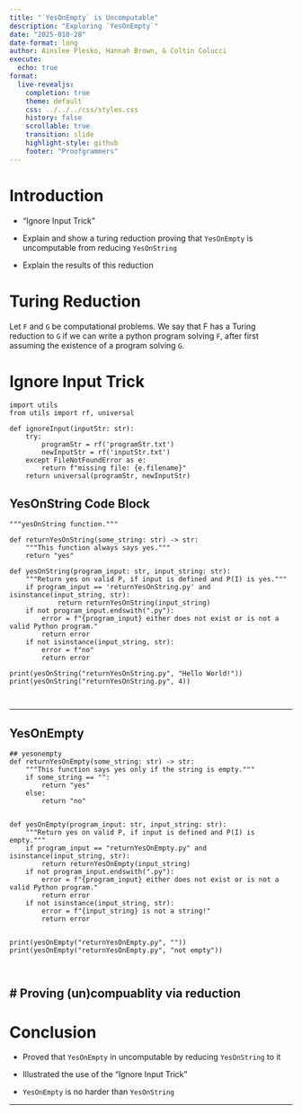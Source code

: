 ```yaml
---
title: "`YesOnEmpty` is Uncomputable"
description: "Exploring `YesOnEmpty`"
date: "2025-010-28"
date-format: long
author: Ainslee Plesko, Hannah Brown, & Coltin Colucci
execute:
  echo: true
format:
  live-revealjs:
    completion: true
    theme: default
    css: ../../../css/styles.css
    history: false
    scrollable: true
    transition: slide
    highlight-style: github
    footer: "Proofgrammers"
---
```


# Introduction

- "Ignore Input Trick"

- Explain and show a turing reduction proving that `YesOnEmpty` is uncomputable from reducing `YesOnString`

- Explain the results of this reduction


# Turing Reduction

Let `F` and `G` be computational problems. We say that F has a Turing reduction to `G` if we can write a python program solving `F`, after first assuming the existence of a program solving `G`.

# Ignore Input Trick
```pyodide
import utils
from utils import rf, universal

def ignoreInput(inputStr: str):
    try:
        programStr = rf('programStr.txt')
        newInputStr = rf('inputStr.txt')
    except FileNotFoundError as e:
        return f"missing file: {e.filename}"
    return universal(programStr, newInputStr)
```

## YesOnString Code Block

```pyodide
"""yesOnString function."""

def returnYesOnString(some_string: str) -> str:
    """This function always says yes."""
    return "yes"

def yesOnString(program_input: str, input_string: str):
    """Return yes on valid P, if input is defined and P(I) is yes."""
    if program_input == 'returnYesOnString.py' and isinstance(input_string, str):
            return returnYesOnString(input_string)
    if not program_input.endswith(".py"):
        error = f"{program_input} either does not exist or is not a valid Python program."
        return error
    if not isinstance(input_string, str):
        error = f"no"
        return error

print(yesOnString("returnYesOnString.py", "Hello World!"))
print(yesOnString("returnYesOnString.py", 4))



```
---

## YesOnEmpty

```pyodide
## yesonempty
def returnYesOnEmpty(some_string: str) -> str:
    """This function says yes only if the string is empty."""
    if some_string == "":
        return "yes"
    else:
        return "no"


def yesOnEmpty(program_input: str, input_string: str):
    """Return yes on valid P, if input is defined and P(I) is empty."""
    if program_input == "returnYesOnEmpty.py" and isinstance(input_string, str):
        return returnYesOnEmpty(input_string)
    if not program_input.endswith(".py"):
        error = f"{program_input} either does not exist or is not a valid Python program."
        return error
    if not isinstance(input_string, str):
        error = f"{input_string} is not a string!"
        return error


print(yesOnEmpty("returnYesOnEmpty.py", ""))
print(yesOnEmpty("returnYesOnEmpty.py", "not empty"))



```

# Proving (un)compuablity via reduction
- 

# Conclusion

- Proved that `YesOnEmpty` in uncomputable by reducing `YesOnString` to it

- Illustrated the use of the "Ignore Input Trick"

- `YesOnEmpty` is no harder than `YesOnString`

---